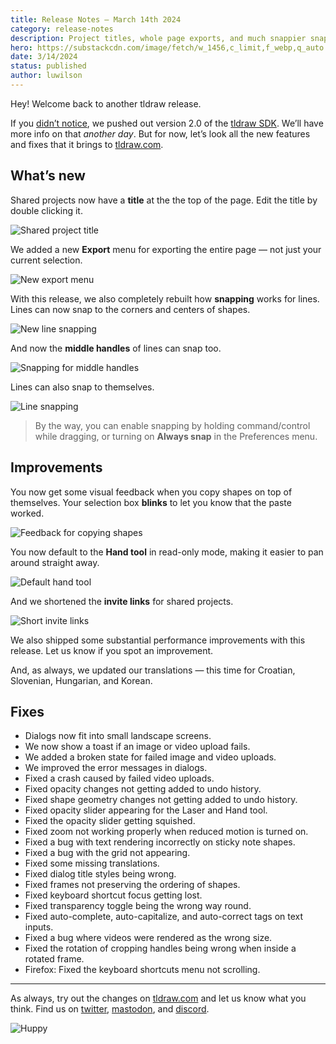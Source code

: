 ```yaml
---
title: Release Notes – March 14th 2024
category: release-notes
description: Project titles, whole page exports, and much snappier snapping.
hero: https://substackcdn.com/image/fetch/w_1456,c_limit,f_webp,q_auto:good,fl_progressive:steep/https%3A%2F%2Fsubstack-post-media.s3.amazonaws.com%2Fpublic%2Fimages%2Ff65a1b34-549e-4e1f-b819-dfabd30503fc_960x540.gif
date: 3/14/2024
status: published
author: luwilson
---
```


Hey! Welcome back to another tldraw release.

If you [didn’t notice](https://twitter.com/tldraw/status/1763272673444913432), we pushed out version 2.0 of the [tldraw SDK](https://tldraw.dev/). We’ll have more info on that _another day_. But for now, let’s look all the new features and fixes that it brings to [tldraw.com](https://tldraw.com).

## What’s new

Shared projects now have a **title** at the the top of the page. Edit the title by double clicking it.

![Shared project title](https://substackcdn.com/image/fetch/f_auto,q_auto:good,fl_progressive:steep/https%3A%2F%2Fsubstack-post-media.s3.amazonaws.com%2Fpublic%2Fimages%2F4aadbd42-d8df-4271-9933-fae11056229d_960x540.gif)

We added a new **Export** menu for exporting the entire page — not just your current selection.

![New export menu](https://substackcdn.com/image/fetch/f_auto,q_auto:good,fl_progressive:steep/https%3A%2F%2Fsubstack-post-media.s3.amazonaws.com%2Fpublic%2Fimages%2F8be07996-f34a-4454-8c21-de83928832b5_1578x980.png)

With this release, we also completely rebuilt how **snapping** works for lines. Lines can now snap to the corners and centers of shapes.

![New line snapping](https://substackcdn.com/image/fetch/f_auto,q_auto:good,fl_progressive:steep/https%3A%2F%2Fsubstack-post-media.s3.amazonaws.com%2Fpublic%2Fimages%2F8b822923-5fb3-40cb-beb1-17946cf4c283_960x540.gif)

And now the **middle handles** of lines can snap too.

![Snapping for middle handles](https://substackcdn.com/image/fetch/f_auto,q_auto:good,fl_progressive:steep/https%3A%2F%2Fsubstack-post-media.s3.amazonaws.com%2Fpublic%2Fimages%2Fceb86688-2bf2-4452-aaaa-c8fb820d6351_1360x764.gif)

Lines can also snap to themselves.

![Line snapping](https://substackcdn.com/image/fetch/f_auto,q_auto:good,fl_progressive:steep/https%3A%2F%2Fsubstack-post-media.s3.amazonaws.com%2Fpublic%2Fimages%2F0c364c9b-ece5-43a9-8f8a-d4243d09959c_1088x616.gif)

> By the way, you can enable snapping by holding command/control while dragging, or turning on **Always snap** in the Preferences menu.

## Improvements

You now get some visual feedback when you copy shapes on top of themselves. Your selection box **blinks** to let you know that the paste worked.

![Feedback for copying shapes](https://substackcdn.com/image/fetch/f_auto,q_auto:good,fl_progressive:steep/https%3A%2F%2Fsubstack-post-media.s3.amazonaws.com%2Fpublic%2Fimages%2Fa3c4bbaa-5161-471c-a052-d81e3a4377e1_960x540.gif)

You now default to the **Hand tool** in read-only mode, making it easier to pan around straight away.

![Default hand tool](https://substackcdn.com/image/fetch/f_auto,q_auto:good,fl_progressive:steep/https%3A%2F%2Fsubstack-post-media.s3.amazonaws.com%2Fpublic%2Fimages%2Fb5292d3f-a274-426f-834f-d518db0f6ce3_960x540.gif)

And we shortened the **invite links** for shared projects.

![Short invite links](https://substackcdn.com/image/fetch/f_auto,q_auto:good,fl_progressive:steep/https%3A%2F%2Fsubstack-post-media.s3.amazonaws.com%2Fpublic%2Fimages%2Faf5e7dd7-7b5b-44f7-99d3-00eeb74f6347_2087x583.png)

We also shipped some substantial performance improvements with this release. Let us know if you spot an improvement.

And, as always, we updated our translations — this time for Croatian, Slovenian, Hungarian, and Korean.

## Fixes

- Dialogs now fit into small landscape screens.
- We now show a toast if an image or video upload fails.
- We added a broken state for failed image and video uploads.
- We improved the error messages in dialogs.
- Fixed a crash caused by failed video uploads.
- Fixed opacity changes not getting added to undo history.
- Fixed shape geometry changes not getting added to undo history.
- Fixed opacity slider appearing for the Laser and Hand tool.
- Fixed the opacity slider getting squished.
- Fixed zoom not working properly when reduced motion is turned on.
- Fixed a bug with text rendering incorrectly on sticky note shapes.
- Fixed a bug with the grid not appearing.
- Fixed some missing translations.
- Fixed dialog title styles being wrong.
- Fixed frames not preserving the ordering of shapes.
- Fixed keyboard shortcut focus getting lost.
- Fixed transparency toggle being the wrong way round.
- Fixed auto-complete, auto-capitalize, and auto-correct tags on text inputs.
- Fixed a bug where videos were rendered as the wrong size.
- Fixed the rotation of cropping handles being wrong when inside a rotated frame.
- Firefox: Fixed the keyboard shortcuts menu not scrolling.

---

As always, try out the changes on [tldraw.com](https://tldraw.com) and let us know what you think. Find us on [twitter](https://twitter.com/tldraw), [mastodon](https://mas.to/@tldraw), and [discord](https://t.co/FbWiDYFD3O).

![Huppy](https://substackcdn.com/image/fetch/f_auto,q_auto:good,fl_progressive:steep/https%3A%2F%2Fsubstack-post-media.s3.amazonaws.com%2Fpublic%2Fimages%2Ff97ed368-4f96-4c63-bccb-2a092e78ca31_960x540.gif)
